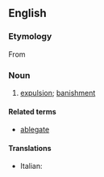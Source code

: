 ==English==

===Etymology===
From {{etyl|la}} {{term|ablegatio|ablēgātio|lang=la|a sending away, banishment}}

===Noun===
{{en-noun}}

#{{obsolete}} [[expulsion]]; [[banishment]]

====Related terms====
*[[ablegate]]

====Translations====
*Italian: {{t-|it|ablegazione|f}}